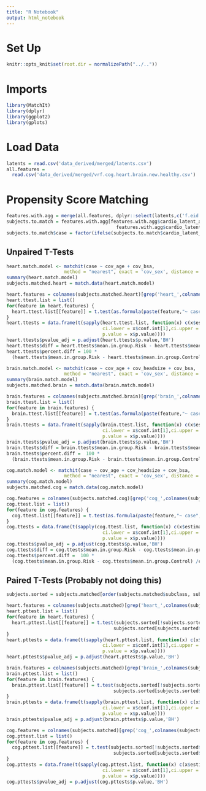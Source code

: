 ```yaml
---
title: "R Notebook"
output: html_notebook
---
```


# Set Up
```r
knitr::opts_knit$set(root.dir = normalizePath("../.."))
```

# Imports
```r
library(MatchIt)
library(dplyr)
library(ggplot2)
library(gplots)
```

# Load Data
```r
latents = read.csv('data_derived/merged/latents.csv')
all.features = 
  read.csv('data_derived/merged/vrf.cog.heart.brain.new.healthy.csv')
```


# Propensity Score Matching
```r
features.with.agg = merge(all.features, dplyr::select(latents,c('f.eid','cardio_latent_agg')), by='f.eid')
subjects.to.match = features.with.agg[features.with.agg$cardio_latent_agg == 0 | 
                                        features.with.agg$cardio_latent_agg >= 5,]
subjects.to.match$case = factor(ifelse(subjects.to.match$cardio_latent_agg == 0,"Control","Risk"))
```

## Unpaired T-Tests

```r
heart.match.model <- matchit(case ~ cov_age + cov_bsa,
                     method = "nearest", exact = 'cov_sex', distance = "glm", data = subjects.to.match)
summary(heart.match.model)
subjects.matched.heart = match.data(heart.match.model)
```

```r
heart.features = colnames(subjects.matched.heart)[grep('heart_',colnames(subjects.matched.heart))]
heart.ttest.list = list()
for(feature in heart.features) {
  heart.ttest.list[[feature]] = t.test(as.formula(paste(feature,"~ case",sep='')), subjects.matched.heart)
}
heart.ttests = data.frame(t(sapply(heart.ttest.list, function(x) c(x$estimate[1], x$estimate[2], 
                                   ci.lower = x$conf.int[1],ci.upper = x$conf.int[2],
                                   p.value = x$p.value))))
heart.ttests$pvalue_adj = p.adjust(heart.ttests$p.value,'BH')
heart.ttests$diff = heart.ttests$mean.in.group.Risk - heart.ttests$mean.in.group.Control
heart.ttests$percent.diff = 100 *
  (heart.ttests$mean.in.group.Risk - heart.ttests$mean.in.group.Control) /heart.ttests$mean.in.group.Control
```

```r
brain.match.model <- matchit(case ~ cov_age + cov_headsize + cov_bsa,
                     method = "nearest", exact = 'cov_sex', distance = "glm", data = subjects.to.match)
summary(brain.match.model)
subjects.matched.brain = match.data(brain.match.model)
```

```r
brain.features = colnames(subjects.matched.brain)[grep('brain_',colnames(subjects.matched.brain))]
brain.ttest.list = list()
for(feature in brain.features) {
  brain.ttest.list[[feature]] = t.test(as.formula(paste(feature,"~ case",sep='')), subjects.matched.brain)
}
brain.ttests = data.frame(t(sapply(brain.ttest.list, function(x) c(x$estimate[1], x$estimate[2], 
                                   ci.lower = x$conf.int[1],ci.upper = x$conf.int[2],
                                   p.value = x$p.value))))
brain.ttests$pvalue_adj = p.adjust(brain.ttests$p.value,'BH')
brain.ttests$diff = brain.ttests$mean.in.group.Risk - brain.ttests$mean.in.group.Control
brain.ttests$percent.diff =  100 *
  (brain.ttests$mean.in.group.Risk - brain.ttests$mean.in.group.Control) / brain.ttests$mean.in.group.Control
```

```r
cog.match.model <- matchit(case ~ cov_age + cov_headsize + cov_bsa,
                     method = "nearest", exact = 'cov_sex', distance = "glm", data = subjects.to.match)
summary(cog.match.model)
subjects.matched.cog = match.data(cog.match.model)
```

```r
cog.features = colnames(subjects.matched.cog)[grep('cog_',colnames(subjects.matched.cog))]
cog.ttest.list = list()
for(feature in cog.features) {
  cog.ttest.list[[feature]] = t.test(as.formula(paste(feature,"~ case",sep='')), subjects.matched.cog)
}
cog.ttests = data.frame(t(sapply(cog.ttest.list, function(x) c(x$estimate[1], x$estimate[2], 
                                   ci.lower = x$conf.int[1],ci.upper = x$conf.int[2],
                                   p.value = x$p.value))))
cog.ttests$pvalue_adj = p.adjust(cog.ttests$p.value,'BH')
cog.ttests$diff = cog.ttests$mean.in.group.Risk - cog.ttests$mean.in.group.Control
cog.ttests$percent.diff =  100 *
  (cog.ttests$mean.in.group.Risk - cog.ttests$mean.in.group.Control) /cog.ttests$mean.in.group.Control
```



## Paired T-Tests (Probably not doing this)

```r
subjects.sorted = subjects.matched[order(subjects.matched$subclass, subjects.matched$case),]
```

```r
heart.features = colnames(subjects.matched)[grep('heart_',colnames(subjects.matched))]
heart.pttest.list = list()
for(feature in heart.features) {
  heart.pttest.list[[feature]] = t.test(subjects.sorted[!subjects.sorted$case,][[feature]],
                                       subjects.sorted[subjects.sorted$case,][[feature]],paired=TRUE)
}
heart.pttests = data.frame(t(sapply(heart.pttest.list, function(x) c(x$estimate[1],
                                   ci.lower = x$conf.int[1],ci.upper = x$conf.int[2],
                                   p.value = x$p.value))))
heart.pttests$pvalue_adj = p.adjust(heart.pttests$p.value,'BH')
```

```r
brain.features = colnames(subjects.matched)[grep('brain_',colnames(subjects.matched))]
brain.pttest.list = list()
for(feature in brain.features) {
  brain.pttest.list[[feature]] = t.test(subjects.sorted[!subjects.sorted$case,][[feature]],
                                       subjects.sorted[subjects.sorted$case,][[feature]],paired=TRUE)
}
brain.pttests = data.frame(t(sapply(brain.pttest.list, function(x) c(x$estimate[1], 
                                   ci.lower = x$conf.int[1],ci.upper = x$conf.int[2],
                                   p.value = x$p.value))))
brain.pttests$pvalue_adj = p.adjust(brain.pttests$p.value,'BH')
```

```r
cog.features = colnames(subjects.matched)[grep('cog_',colnames(subjects.matched))]
cog.pttest.list = list()
for(feature in cog.features) {
  cog.pttest.list[[feature]] = t.test(subjects.sorted[!subjects.sorted$case,][[feature]],
                                       subjects.sorted[subjects.sorted$case,][[feature]],paired=TRUE)
}
cog.pttests = data.frame(t(sapply(cog.pttest.list, function(x) c(x$estimate[1],  
                                   ci.lower = x$conf.int[1],ci.upper = x$conf.int[2],
                                   p.value = x$p.value))))
cog.pttests$pvalue_adj = p.adjust(cog.pttests$p.value,'BH')
```